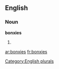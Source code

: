 
==English==

===Noun===
'''bonxies'''

# {{plural of|[[bonxie]]}}

[[Category:English plurals]]

[[ar:bonxies]]
[[fr:bonxies]]